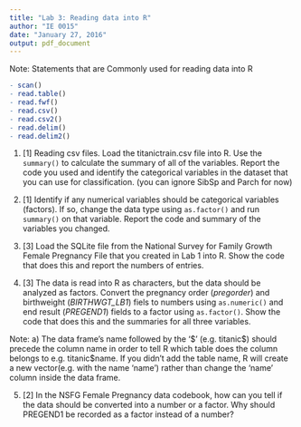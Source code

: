 ```yaml
---
title: "Lab 3: Reading data into R"
author: "IE 0015"
date: "January 27, 2016"
output: pdf_document
---
```


Note: Statements that are Commonly used for reading data into R
```r
- scan()
- read.table()
- read.fwf()
- read.csv()
- read.csv2()
- read.delim()
- read.delim2()
```

1.  [1] Reading csv files.  Load the titanictrain.csv file into R. Use the `summary()` to calculate the summary of all of the variables.  Report the code you used and identify the categorical variables in the dataset that you can use for classification. (you can ignore SibSp and Parch for now)


2.  [1] Identify if any numerical variables should be categorical variables (factors). If so, change the data type using `as.factor()` and run `summary()` on that variable.  Report the code and summary of the variables you changed.

3.  [3] Load the SQLite file from the National Survey for Family Growth Female Pregnancy File that you created in Lab 1 into R. Show the code that does this and report the numbers of entries.  


4.  [3] The data is read into R as characters, but the data should be analyzed as factors. Convert the pregnancy order (*pregorder*) and birthweight (*BIRTHWGT_LB1*) fiels to numbers using `as.numeric()` and end result (*PREGEND1*) fields to a factor using `as.factor()`. Show the code that does this and the summaries for all three variables.


Note:   a) The data frame's name followed by the '\$'  (e.g. titanic\$) should precede the column name in order to tell R which table does the column belongs to e.g. titanic\$name. If you didn't add the table name, R will create a new vector(e.g. with the name 'name') rather than change the 'name' column inside the data frame.

5.  [2] In the NSFG Female Pregnancy data codebook, how can you tell if the data should be converted into a number or a factor.  Why should PREGEND1 be recorded as a factor instead of a number?
